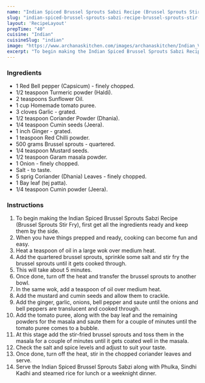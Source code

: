 ---
name: "Indian Spiced Brussel Sprouts Sabzi Recipe (Brussel Sprouts Stir Fry)"
slug: "indian-spiced-brussel-sprouts-sabzi-recipe-brussel-sprouts-stir-fry"
layout: 'RecipeLayout'
prepTime: "40"
cuisine: "Indian"
cuisineSlug: "indian"
image: "https://www.archanaskitchen.com/images/archanaskitchen/Indian_Vegetables_Dry/Indian_Spiced_Brussel_Sprouts_Sabzi_Recipe_Brussel_Sprouts_Stir_Fry-1.jpg"
excerpt: "To begin making the Indian Spiced Brussel Sprouts Sabzi Recipe Brussel Sprouts Stir Fry, first get all the ingredients ready and keep them by the side"
---

### Ingredients

- 1 Red Bell pepper (Capsicum) - finely chopped.
- 1/2 teaspoon Turmeric powder (Haldi).
- 2 teaspoons Sunflower Oil.
- 1 cup Homemade tomato puree.
- 3 cloves Garlic - grated.
- 1/2 teaspoon Coriander Powder (Dhania).
- 1/4 teaspoon Cumin seeds (Jeera).
- 1 inch Ginger - grated.
- 1 teaspoon Red Chilli powder.
- 500 grams Brussel sprouts - quartered.
- 1/4 teaspoon Mustard seeds.
- 1/2 teaspoon Garam masala powder.
- 1 Onion - finely chopped.
- Salt - to taste.
- 5 sprig Coriander (Dhania) Leaves - finely chopped.
- 1 Bay leaf (tej patta).
- 1/4 teaspoon Cumin powder (Jeera).

### Instructions

1. To begin making the Indian Spiced Brussel Sprouts Sabzi Recipe (Brussel Sprouts Stir Fry), first get all the ingredients ready and keep them by the side.
1. When you have things prepped and ready, cooking can become fun and easy.
1. Heat a teaspoon of oil in a large wok over medium heat.
1. Add the quartered brussel sprouts, sprinkle some salt and stir fry the brussel sprouts until it gets cooked through.
1. This will take about 5 minutes.
1. Once done, turn off the heat and transfer the brussel sprouts to another bowl.
1. In the same wok, add a teaspoon of oil over medium heat.
1. Add the mustard and cumin seeds and allow them to crackle.
1. Add the ginger, garlic, onions, bell pepper and saute until the onions and bell peppers are translucent and cooked through.
1. Add the tomato puree, along with the bay leaf and the remaining powders for the masala and saute them for a couple of minutes until the tomato puree comes to a bubble.
1. At this stage add the stir-fried brussel sprouts and toss them in the masala for a couple of minutes until it gets coated well in the masala.
1. Check the salt and spice levels and adjust to suit your taste.
1. Once done, turn off the heat, stir in the chopped coriander leaves and serve.
1. Serve the Indian Spiced Brussel Sprouts Sabzi along with Phulka, Sindhi Kadhi and steamed rice for lunch or a weeknight dinner.
